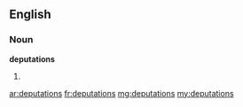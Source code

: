 ==English==

===Noun===
'''deputations'''

# {{plural of|deputation}}

[[ar:deputations]]
[[fr:deputations]]
[[mg:deputations]]
[[my:deputations]]